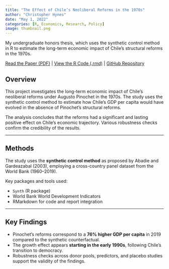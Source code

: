 ```yaml
---
title: "The Effect of Chile’s Neoliberal Reforms in the 1970s"
author: "Christopher Hynes"
date: "May 1, 2022"
categories: [R, Economics, Research, Policy]
image: thumbnail.png
---
```


My undergraduate honors thesis, which uses the synthetic control method in R to estimate the long-term economic impact of Chile's structural reforms in the 1970s.

<i class="fa-solid fa-file-pdf"></i> [Read the Paper (PDF)](chile-neoliberal-reforms.pdf) |
<i class="fa-solid fa-file-code"></i> [View the R Code (.rmd)](code.qmd) |
<i class="fa-brands fa-github"></i> [GitHub Repository](https://github.com/hynesc/chile-neoliberal-reforms)

## Overview

This project investigates the long-term economic impact of Chile's neoliberal reforms under Augusto Pinochet in the 1970s. The study uses the synthetic control method to estimate how Chile’s GDP per capita would have evolved in the absence of Pinochet’s structural reforms.

The analysis concludes that the reforms had a significant and lasting positive effect on Chile’s economic trajectory. Various robustness checks confirm the credibility of the results.

---

## Methods

The study uses the **synthetic control method** as proposed by Abadie and Gardeazabal (2003), employing a cross-country panel dataset from the World Bank (1960–2019).

Key packages and tools used:

-   `Synth` (R package)
-   World Bank World Development Indicators
-   RMarkdown for code and report integration

---

## Key Findings

-   Pinochet’s reforms correspond to a **76% higher GDP per capita** in 2019 compared to the synthetic counterfactual.
-   The growth effect appears **starting in the early 1990s**, following Chile’s transition to democracy.
-   Robustness checks across donor pools, predictors, and placebo studies support the validity of the findings.
